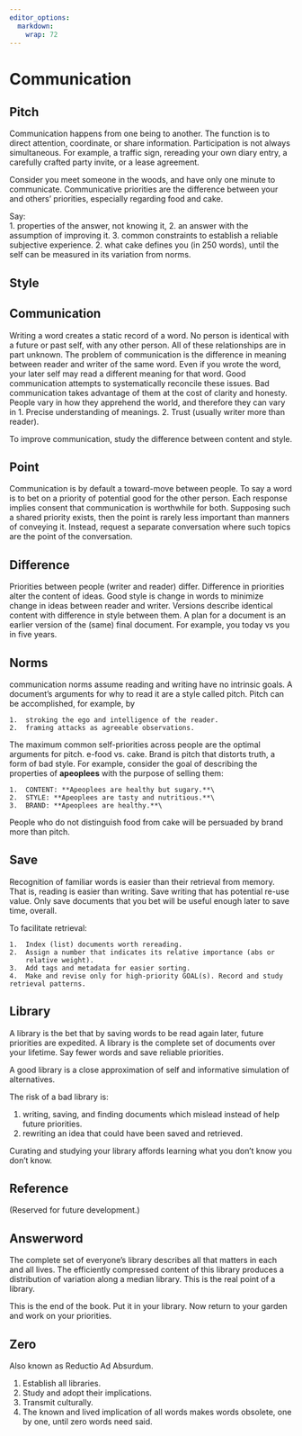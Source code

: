```yaml
---
editor_options: 
  markdown: 
    wrap: 72
---
```


# Communication  

## Pitch  {#comm-pitch}

Communication happens from one being to another.
The function is to direct attention, coordinate, or share information.
Participation is not always simultaneous.
For example, a traffic sign, rereading your own diary entry, a carefully crafted party invite, or a lease agreement.

Consider you meet someone in the woods, and have only one minute to communicate.
Communicative priorities are the difference between your and others' priorities, especially regarding food and cake.

Say:  
    1.  properties of the answer, not knowing it,
    2.  an answer with the assumption of improving it.
    3.  common constraints to establish a reliable subjective
        experience.
    2.  what cake defines you (in 250 words), until the self can be measured in its variation from norms. 

## Style  



## Communication  {#comm-comm}

Writing a word creates a static record of a word.
No person is identical with a future or past self, with any other person.
All of these relationships are in part unknown. 
The problem of communication is the difference in meaning between reader and writer of the same word.
Even if you wrote the word, your later self may read a different meaning for that word.
Good communication attempts to systematically reconcile these issues.
Bad communication takes advantage of them at the cost of clarity and honesty.
People vary in how they apprehend the world, and therefore they can vary in
    1.  Precise understanding of meanings.
    2.  Trust (usually writer more than reader).

To improve communication, study the difference between content and style.

## Point  

Communication is by default a toward-move between people. 
To say a word is to bet on a priority of potential good for the other person. 
Each response implies consent that communication is worthwhile for both. 
Supposing such a shared priority exists, then the point is rarely less important than manners of conveying it. 
Instead, request a separate conversation where such topics are the point of the conversation. 


## Difference  

Priorities between people (writer and reader) differ.
Difference in priorities alter the content of ideas.
Good style is change in words to minimize change in ideas between reader and writer.
Versions describe identical content with difference in style between them.
A plan for a document is an earlier version of the (same) final document.
For example, you today vs you in five years.  

## Norms  {#comm-norm}

communication norms assume reading and writing have no intrinsic goals.
A document's arguments for why to read it are a style called pitch.
Pitch can be accomplished, for example, by

    1.  stroking the ego and intelligence of the reader.
    2.  framing attacks as agreeable observations.

The maximum common self-priorities across people are the optimal arguments for pitch. e-food vs. cake.
Brand is pitch that distorts truth, a form of bad style.
For example, consider the goal of describing the properties of **apeoplees** with the purpose of selling them:  

    1.  CONTENT: **Apeoplees are healthy but sugary.**\
    2.  STYLE: **Apeoplees are tasty and nutritious.**\
    3.  BRAND: **Apeoplees are healthy.**\

People who do not distinguish food from cake will be persuaded by brand more than pitch.  

## Save

Recognition of familiar words is easier than their retrieval from memory. 
That is, reading is easier than writing.
Save writing that has potential re-use value.
Only save documents that you bet will be useful enough later to save time, overall.


To facilitate retrieval:

    1.  Index (list) documents worth rereading.
    2.  Assign a number that indicates its relative importance (abs or
        relative weight).
    3.  Add tags and metadata for easier sorting.
    4.  Make and revise only for high-priority GOAL(s). Record and study retrieval patterns.

## Library  

A library is the bet that by saving words to be read again later, future priorities are expedited.
A library is the complete set of documents over your lifetime.
Say fewer words and save reliable priorities. 

A good library is a close approximation of self and informative simulation of alternatives.

The risk of a bad library is: 

  1. writing, saving, and finding documents which mislead instead of help future priorities.
  2. rewriting an idea that could have been saved and retrieved.

Curating and studying your library affords learning what you don't know you don't know.


## Reference  

(Reserved for future development.)


## Answerword  

The complete set of everyone's library describes all that matters in each and all lives.
The efficiently compressed content of this library produces a distribution of variation along a median library.
This is the real point of a library.  

This is the end of the book.
Put it in your library.
Now return to your garden and work on your priorities.

## Zero  

Also known as Reductio Ad Absurdum.

1. Establish all libraries.
2. Study and adopt their implications.
3. Transmit culturally.
4. The known and lived implication of all words makes words obsolete, one by one, until zero words need said.
